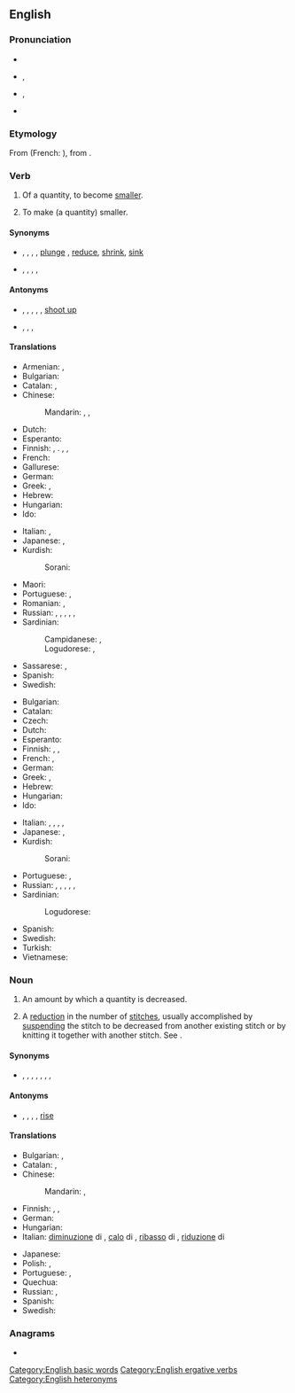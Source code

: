 ==English==

===Pronunciation===
* {{audio|En-us-decrease.ogg|Audio (US)|lang=en}}
* {{a|verb}} {{enPR|dĭkrēs'}}, {{IPA|/dɪˈkɹiːs/|lang=en}}
* {{a|noun}} {{enPR|dē'krēs}}, {{IPA|/ˈdiːkɹiːs/|lang=en}}
* {{rhymes|iːs|lang=en}}

===Etymology===
From {{etyl|fro|en}} {{m|fro|descreistre}} (French: {{m|fr|décroître}}), from {{etyl|la|en}} {{m|la|decrescere}}.

===Verb===
{{en-verb|decreas}}

# {{lb|en|intransitive}} Of a quantity, to become [[smaller]].
# {{lb|en|transitive}} To make (a quantity) smaller.

====Synonyms====
* {{sense|become smaller}} {{l|en|drop}}, {{l|en|fall}}, {{l|en|go down}}, {{l|en|plummet}} {{qualifier|rapidly}}, [[plunge]] {{qualifier|rapidly}}, [[reduce]], [[shrink]], [[sink]]
* {{sense|make smaller}} {{l|en|abate}}, {{l|en|cut}}, {{l|en|decrement}}, {{l|en|lower}}, {{l|en|reduce}}

====Antonyms====
* {{sense|become larger}} {{l|en|go up}}, {{l|en|grow}}, {{l|en|increase}}, {{l|en|rise}}, {{l|en|soar}} {{qualifier|rapidly}}, [[shoot up]] {{qualifier|rapidly}}
* {{sense|make larger}} {{l|en|increase}}, {{l|en|increment}}, {{l|en|raise}}, {{l|en|up}} {{qualifier|informal}}

====Translations====
{{trans-top|become smaller}}
* Armenian: {{t+|hy|փոքրանալ}}, {{t+|hy|պակասել}}
* Bulgarian: {{t|bg|намалявам се|tr=namaljávam se}}
* Catalan: {{t+|ca|decréixer}}, {{t+|ca|disminuir}}
* Chinese:
*: Mandarin: {{t+|cmn|減少|sc=Hani}}, {{t+|cmn|减少|tr=jiǎnshǎo|sc=Hani}}, {{t+|cmn|下降|tr=xiàjiàng|sc=Hani}}
* Dutch: {{t+|nl|afnemen}}
* Esperanto: {{t|eo|malpliiĝi}}
* Finnish: {{t|fi|vähentyä}}, {{t+|fi|pienentyä}}. {{t+|fi|pienetä}}, {{t+|fi|vähetä}},
* French: {{t+|fr|diminuer}}
* Gallurese: {{t|sdn|affluscià}}
* German: {{t+|de|abnehmen}}
* Greek: {{t+|el|μειώνομαι}}, {{t+|el|λιγοστεύω}}
* Hebrew: {{t|he|פחת|tr=pakhát}}
* Hungarian: {{t+|hu|csökken}}
* Ido: {{t+|io|diminutar}}
{{trans-mid}}
* Italian: {{t+|it|diminuire}}, {{t+|it|calare}}
* Japanese: {{t+|ja|減少|tr=げんしょうする, genshō suru|alt=減少する|sc=Jpan}}, {{t+|ja|減る|tr=へる, heru|sc=Jpan}}
* Kurdish:
*: Sorani: {{t|ckb|که‌م کردن|sc=ku-Arab}}
* Maori: {{t|mi|pāitiiti}}
* Portuguese: {{t+|pt|diminuir}}, {{t+|pt|reduzir}}
* Romanian: {{t+|ro|descrește}}, {{t+|ro|scădea}}
* Russian: {{t+|ru|уменьша́ться|impf}}, {{t+|ru|уме́ньшиться|pf}}, {{t+|ru|снижа́ться|impf}}, {{t+|ru|сни́зиться|pf}}, {{t+|ru|понижа́ться|impf}}, {{t+|ru|пони́зиться|pf}}
* Sardinian:
*: Campidanese: {{t|sc|calai}}, {{t|sc|menguai}}
*: Logudorese: {{t|sc|menguare}}, {{t|sc|minimare}}
* Sassarese: {{t|sdc|miminà}}, {{t|sdc|abbracà}}
* Spanish: {{t+|es|disminuir}}
* Swedish: {{t+|sv|minska}}
{{trans-bottom}}

{{trans-top|make smaller}}
* Bulgarian: {{t+|bg|намалявам|tr=namaljávam}}
* Catalan: {{t+|ca|disminuir}}
* Czech: {{t+|cs|snížit}}
* Dutch: {{t+|nl|verminderen}}
* Esperanto: {{t|eo|malpliigi}}
* Finnish: {{t+|fi|laskea}}, {{t+|fi|vähentää}}, {{t+|fi|pienentää}}
* French: {{t+|fr|diminuer}}, {{t+|fr|réduire}}
* German: {{t+|de|verringern}}
* Greek: {{t+|el|μειώνω}}, {{t+|el|ελαττώνω}}
* Hebrew: {{t|he|הפחית|tr=hifkhít}}
* Hungarian: {{t+|hu|csökkent}}
* Ido: {{t+|io|diminutar}}
{{trans-mid}}
* Italian: {{t+|it|diminuire}}, {{t|it|far calare}}, {{t+|it|ribassare}}, {{t+|it|ridurre}}, {{t|it|decrementare}}
* Japanese: {{t+|ja|減少|alt=減少させる|tr=げんしょうさせる, genshō saseru|sc=Jpan}}, {{t+|ja|減らす|tr=へらす, herasu|sc=Jpan}}
* Kurdish:
*: Sorani: {{t|ckb|که‌م کردن|sc=ku-Arab}}
* Portuguese: {{t+|pt|diminuir}}, {{t+|pt|reduzir}}
* Russian: {{t+|ru|уменьша́ть|impf}}, {{t+|ru|уме́ньшить|pf}}, {{t+|ru|понижа́ть|impf}}, {{t+|ru|пони́зить|pf}}, {{t+|ru|снижа́ть|impf}}, {{t+|ru|сни́зить|pf}}
* Sardinian:
*: Logudorese: {{t|sc|mèngua}}
* Spanish: {{t+|es|disminuir}}
* Swedish: {{t+|sv|minska}}
* Turkish: {{t+|tr|azaltmak}}
* Vietnamese: {{t+|vi|hạ}}
{{trans-bottom}}

===Noun===
{{en-noun|~}}

# An amount by which a quantity is decreased.
# {{lb|en|knitting}} A [[reduction]] in the number of [[stitch]]es, usually accomplished by [[suspend]]ing the stitch to be decreased from another existing stitch or by knitting it together with another stitch. See {{w|Decrease (knitting)}}.

====Synonyms====
* {{sense|amount by which a quantity is decreased}} {{l|en|cut}}, {{l|en|decrement}}, {{l|en|drop}}, {{l|en|fall}}, {{l|en|loss}}, {{l|en|lowering}}, {{l|en|reduction}}, {{l|en|shrinkage}}

====Antonyms====
* {{sense|amount by which a quantity is decreased}} {{l|en|gain}}, {{l|en|increase}}, {{l|en|increment}}, {{l|en|raise}} {{qualifier|US, of pay}}, [[rise]]

====Translations====
{{trans-top|amount of decrease}}
* Bulgarian: {{t+|bg|намаляване|n}}, {{t+|bg|намаление|n}}
* Catalan: {{t|ca|disminució|f}}, {{t|ca|decreixença|f}}
* Chinese:
*: Mandarin: {{t+|cmn|減少|sc=Hani}}, {{t+|cmn|减少|tr=jiǎnshǎo|sc=Hani}}
* Finnish: {{t+|fi|lasku}}, {{t|fi|vähenemä}}, {{t+|fi|vähennys}}
* German: {{t+|de|Verringerung|f}}
* Hungarian: {{t+|hu|csökkenés}}
* Italian: [[diminuzione]] di {{g|f}}, [[calo]] di {{g|m}}, [[ribasso]] di {{g|m}}, [[riduzione]] di {{g|f}}
{{trans-mid}}
* Japanese: {{t+|ja|減少|tr=げんしょう, genshō|sc=Jpan}}
* Polish: {{t+|pl|spadek|m}}, {{t+|pl|ubytek|m}}
* Portuguese: {{t+|pt|redução|f}}, {{t+|pt|diminuição|f}}
* Quechua: {{t|qu|yawyay}}
* Russian: {{t+|ru|уменьше́ние|n}}, {{t+|ru|сниже́ние|n}}
* Spanish: {{t+|es|disminución|f}}
* Swedish: {{t+|sv|minskning|c}}
{{trans-bottom}}

===Anagrams===
* {{anagrams|en|deceaser}}

[[Category:English basic words]]
[[Category:English ergative verbs]]
[[Category:English heteronyms]]